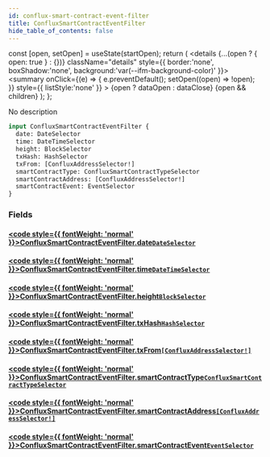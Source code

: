 ```yaml
---
id: conflux-smart-contract-event-filter
title: ConfluxSmartContractEventFilter
hide_table_of_contents: false
---
```







  const [open, setOpen] = useState(startOpen);
  return (
    <details {...(open ? { open: true } : {})} className="details" style={{ border:'none', boxShadow:'none', background:'var(--ifm-background-color)' }}>
      <summary
        onClick={(e) => {
          e.preventDefault();
          setOpen((open) => !open);
        }}
        style={{ listStyle:'none' }}
      >
      {open ? dataOpen : dataClose}
      </summary>
      {open && children}
    </details>
  );
};








No description


```graphql
input ConfluxSmartContractEventFilter {
  date: DateSelector
  time: DateTimeSelector
  height: BlockSelector
  txHash: HashSelector
  txFrom: [ConfluxAddressSelector!]
  smartContractType: ConfluxSmartContractTypeSelector
  smartContractAddress: [ConfluxAddressSelector!]
  smartContractEvent: EventSelector
}
```




### Fields

#### [<code style={{ fontWeight: 'normal' }}>ConfluxSmartContractEventFilter.<b>date</b></code>](#)<Bullet />[`DateSelector`](/docs/v1/graphql-reference/inputs/date-selector) <Badge class="badge badge--secondary" text="input"/> 
> 
> 
> 
> 

#### [<code style={{ fontWeight: 'normal' }}>ConfluxSmartContractEventFilter.<b>time</b></code>](#)<Bullet />[`DateTimeSelector`](/docs/v1/graphql-reference/inputs/date-time-selector) <Badge class="badge badge--secondary" text="input"/> 
> 
> 
> 
> 

#### [<code style={{ fontWeight: 'normal' }}>ConfluxSmartContractEventFilter.<b>height</b></code>](#)<Bullet />[`BlockSelector`](/docs/v1/graphql-reference/inputs/block-selector) <Badge class="badge badge--secondary" text="input"/> 
> 
> 
> 
> 

#### [<code style={{ fontWeight: 'normal' }}>ConfluxSmartContractEventFilter.<b>txHash</b></code>](#)<Bullet />[`HashSelector`](/docs/v1/graphql-reference/inputs/hash-selector) <Badge class="badge badge--secondary" text="input"/> 
> 
> 
> 
> 

#### [<code style={{ fontWeight: 'normal' }}>ConfluxSmartContractEventFilter.<b>txFrom</b></code>](#)<Bullet />[`[ConfluxAddressSelector!]`](/docs/v1/graphql-reference/inputs/conflux-address-selector) <Badge class="badge badge--secondary" text="list"/> <Badge class="badge badge--secondary" text="input"/> 
> 
> 
> 
> 

#### [<code style={{ fontWeight: 'normal' }}>ConfluxSmartContractEventFilter.<b>smartContractType</b></code>](#)<Bullet />[`ConfluxSmartContractTypeSelector`](/docs/v1/graphql-reference/inputs/conflux-smart-contract-type-selector) <Badge class="badge badge--secondary" text="input"/> 
> 
> 
> 
> 

#### [<code style={{ fontWeight: 'normal' }}>ConfluxSmartContractEventFilter.<b>smartContractAddress</b></code>](#)<Bullet />[`[ConfluxAddressSelector!]`](/docs/v1/graphql-reference/inputs/conflux-address-selector) <Badge class="badge badge--secondary" text="list"/> <Badge class="badge badge--secondary" text="input"/> 
> 
> 
> 
> 

#### [<code style={{ fontWeight: 'normal' }}>ConfluxSmartContractEventFilter.<b>smartContractEvent</b></code>](#)<Bullet />[`EventSelector`](/docs/v1/graphql-reference/inputs/event-selector) <Badge class="badge badge--secondary" text="input"/> 
> 
> 
> 
> 



